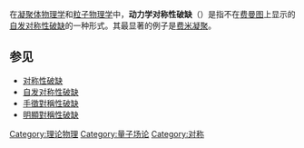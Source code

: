 在[[凝聚体物理学|凝聚体物理学]]和[[粒子物理学|粒子物理学]]中，'''动力学对称性破缺'''（{{lang-en|'''dynamical symmetry breaking'''}}）是指不在[[费曼图|费曼图]]上显示的[[自发对称性破缺|自发对称性破缺]]的一种形式。其最显著的例子是[[费米凝聚|费米凝聚]]。

== 参见 ==
* [[对称性破缺|对称性破缺]]
* [[自发对称性破缺|自发对称性破缺]]
* [[手徵對稱性破缺|手徵對稱性破缺]]
* [[明顯對稱性破缺|明顯對稱性破缺]]

{{Physics-stub}}

[[Category:理论物理|Category:理论物理]]
[[Category:量子场论|Category:量子场论]]
[[Category:对称|Category:对称]]